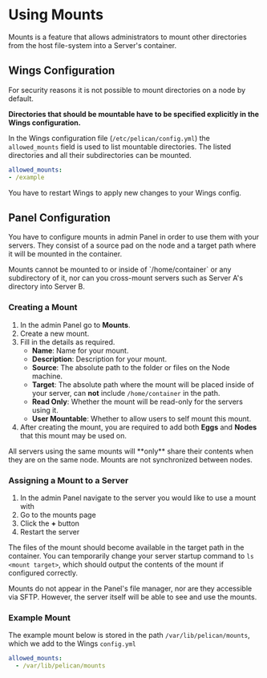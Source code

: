 
# Using Mounts

Mounts is a feature that allows administrators to mount other directories from the host file-system into a Server's container.

## Wings Configuration

For security reasons it is not possible to mount directories on a node by default.  

**Directories that should be mountable have to be specified explicitly in the Wings configuration.**

In the Wings configuration file (`/etc/pelican/config.yml`) the `allowed_mounts` field is used to list mountable directories. The listed directories and all their subdirectories can be mounted.

```yml copy /example/
allowed_mounts:
- /example
```

You have to restart Wings to apply new changes to your Wings config.

## Panel Configuration

You have to configure mounts in admin Panel in order to use them with your servers. They consist of a source pad on the node and a target path where it will be mounted in the container.

<Callout type="warning">
    Mounts cannot be mounted to or inside of `/home/container` or any subdirectory of it, nor can you cross-mount servers such as Server A's directory into Server B.
</Callout>

### Creating a Mount

1. In the admin Panel go to **Mounts**.
2. Create a new mount.
3. Fill in the details as required.
   - **Name**: Name for your mount.
   - **Description**: Description for your mount.
   - **Source**: The absolute path to the folder or files on the Node machine.
   - **Target**: The absolute path where the mount will be placed inside of your server, can **not** include `/home/container` in the path.
   - **Read Only**: Whether the mount will be read-only for the servers using it.
   - **User Mountable**: Whether to allow users to self mount this mount.
4. After creating the mount, you are required to add both **Eggs** and **Nodes** that this mount may be used on.

<Callout type="warning">
All servers using the same mounts will **only** share their contents when they are on the same node. Mounts are not synchronized between nodes.
</Callout>

### Assigning a Mount to a Server

1. In the admin Panel navigate to the server you would like to use a mount with
2. Go to the mounts page
3. Click the **+** button
4. Restart the server

The files of the mount should become available in the target path in the container. You can temporarily change your server startup command to `ls <mount target>`, which should output the contents of the mount if configured correctly.

<Callout>
    Mounts do not appear in the Panel's file manager, nor are they accessible via SFTP. However, the server itself will be able to see and use the mounts.
</Callout>

### Example Mount

The example mount below is stored in the path `/var/lib/pelican/mounts`, which we add to the Wings `config.yml`

```yml
allowed_mounts:
  - /var/lib/pelican/mounts
```